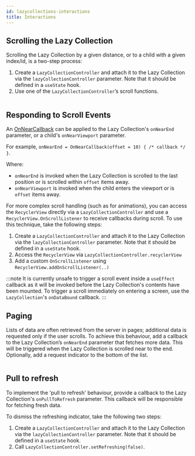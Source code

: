 ```yaml
---
id: lazycollections-interactions
title: Interactions
---
```


## Scrolling the Lazy Collection

Scrolling the Lazy Collection by a given distance, or to a child with a given index/id, is a two-step process:

1. Create a `LazyCollectionController` and attach it to the Lazy Collection via the `lazyCollectionController` parameter. Note that it should be defined in a `useState` hook.
2. Use one of the `LazyCollectionController`’s scroll functions.

```kotlin file=sample/src/main/java/com/facebook/samples/litho/kotlin/collection/Interactions.kt start=start_scrolling_example end=end_scrolling_example
```

## Responding to Scroll Events

An [OnNearCallback](https://github.com/facebook/litho/blob/master/litho-widget-kotlin/src/main/kotlin/com/facebook/litho/widget/collection/OnNearCallback.kt) can be applied to the Lazy Collection's `onNearEnd` parameter, or a child's `onNearViewport` parameter.

For example, `onNearEnd = OnNearCallback(offset = 10) { /* callback */ }`.

Where:

* `onNearEnd` is invoked when the Lazy Collection is scrolled to the last position or is scrolled within `offset` items away.
* `onNearViewport` is invoked when the child enters the viewport or is `offset` items away.

For more complex scroll handling (such as for animations), you can access the `RecyclerView` directly via a `LazyCollectionController` and use a `RecyclerView.OnScrollListener` to receive callbacks during scroll. To use this technique, take the following steps:

1. Create a `LazyCollectionController` and attach it to the Lazy Collection via the `lazyCollectionController` parameter. Note that it should be defined in a `useState` hook.
2. Access the `RecyclerView` via `LazyCollectionController.recyclerView`
3. Add a custom `OnScrollListener` using `RecyclerView.addOnScrollListener(..)`

:::note
It is currently unsafe to trigger a scroll event inside a `useEffect` callback as it will be invoked before the Lazy Collection's contents have been mounted.
To trigger a scroll immediately on entering a screen, use the `LazyCollection`'s `onDataBound` callback.
:::

## Paging

Lists of data are often retrieved from the server in pages; additional data is requested only if the user scrolls. To achieve this behaviour, add a callback to the Lazy Collection’s `onNearEnd` parameter that fetches more data. This will be triggered when the Lazy Collection is scrolled near to the end. Optionally, add a request indicator to the bottom of the list.

```kotlin file=sample/src/main/java/com/facebook/samples/litho/kotlin/collection/PaginationCollectionKComponent.kt start=start_example end=end_example
```

## Pull to refresh

To implement the 'pull to refresh' behaviour, provide a callback to the Lazy Collection's `onPullToRefresh` parameter. This callback will be responsible for fetching fresh data.

To dismiss the refreshing indicator, take the following two steps:

1. Create a `LazyCollectionController` and attach it to the Lazy Collection via the `lazyCollectionController` parameter. Note that it should be defined in a `useState` hook.
2. Call `LazyCollectionController.setRefreshing(false)`.

```kotlin file=sample/src/main/java/com/facebook/samples/litho/kotlin/collection/Interactions.kt start=start_pull_to_refresh_example end=end_pull_to_refresh_example
```
